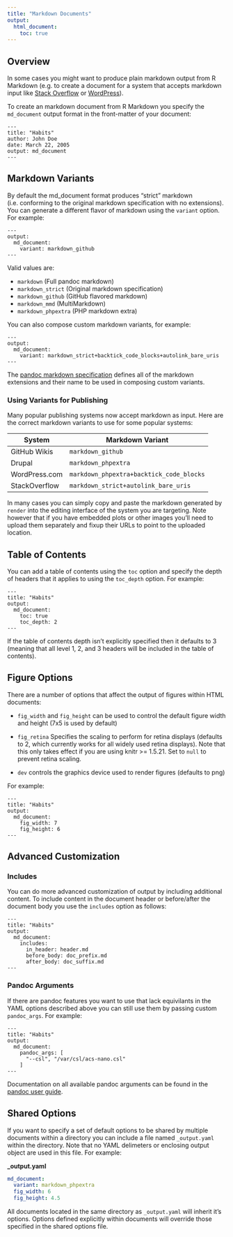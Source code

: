 ```yaml
---
title: "Markdown Documents"
output:
  html_document:
    toc: true
---
```


## Overview

In some cases you might want to produce plain markdown output from R Markdown (e.g. to create a document for a system that accepts markdown input like [Stack Overflow](http://stackoverflow.com/editing-help) or [WordPress](http://en.support.wordpress.com/markdown/)).

To create an markdown document from R Markdown you specify the `md_document` output format in the front-matter of your document:

    ---
    title: "Habits"
    author: John Doe
    date: March 22, 2005
    output: md_document
    ---

## Markdown Variants

By default the md_document format produces "strict" markdown (i.e. conforming to the original markdown specification with no extensions). You can generate a different flavor of markdown using the `variant` option. For example:

    ---
    output:
      md_document:
        variant: markdown_github
    ---


Valid values are:

 * `markdown` (Full pandoc markdown)
 * `markdown_strict` (Original markdown specification)
 * `markdown_github` (GitHub flavored markdown)
 * `markdown_mmd` (MultiMarkdown)
 * `markdown_phpextra` (PHP markdown extra)

You can also compose custom markdown variants, for example:

    ---
    output:
      md_document:
        variant: markdown_strict+backtick_code_blocks+autolink_bare_uris
    ---

The [pandoc markdown specification](http://johnmacfarlane.net/pandoc/demo/example9/pandocs-markdown.html) defines all of the markdown extensions and their name to be used in composing custom variants.

### Using Variants for Publishing

Many popular publishing systems now accept markdown as input. Here are the correct markdown variants to use for some popular systems:

System|Markdown Variant
--------|-----------
GitHub Wikis|`markdown_github`
Drupal|`markdown_phpextra`
WordPress.com|`markdown_phpextra+backtick_code_blocks`
StackOverflow|`markdown_strict+autolink_bare_uris`

In many cases you can simply copy and paste the markdown generated by `render` into the editing interface of the system you are targeting. Note however that if you have embedded plots or other images you'll need to upload them separately and fixup their URLs to point to the uploaded location.

## Table of Contents

You can add a table of contents using the `toc` option and specify the depth of headers that it applies to using the `toc_depth` option. For example:

    ---
    title: "Habits"
    output:
      md_document:
        toc: true
        toc_depth: 2
    ---

If the table of contents depth isn't explicitly specified then it defaults to 3 (meaning that all level 1, 2, and 3 headers will be included in the table of contents).

## Figure Options

There are a number of options that affect the output of figures within HTML documents:

* `fig_width` and  `fig_height` can be used to control the default figure width and height (7x5 is used by default)

* `fig_retina` Specifies the scaling to perform for retina displays (defaults to 2, which currently works for all widely used retina displays). Note that this only takes effect if you are using knitr >= 1.5.21. Set to `null` to prevent retina scaling.

* `dev` controls the graphics device used to render figures (defaults to png)

For example:

    ---
    title: "Habits"
    output:
      md_document:
        fig_width: 7
        fig_height: 6
    ---

## Advanced Customization

### Includes

You can do more advanced customization of output by including additional content. To include content in the document header or before/after the document body you use the `includes` option as follows:

    ---
    title: "Habits"
    output:
      md_document:
        includes:
          in_header: header.md
          before_body: doc_prefix.md
          after_body: doc_suffix.md
    ---

### Pandoc Arguments

If there are pandoc features you want to use that lack equivilants in the YAML options described above you can still use them by passing custom `pandoc_args`. For example:

    ---
    title: "Habits"
    output:
      md_document:
        pandoc_args: [
          "--csl", "/var/csl/acs-nano.csl"
        ]
    ---

Documentation on all available pandoc arguments can be found in the [pandoc user guide](http://johnmacfarlane.net/pandoc/README.html#options).

## Shared Options

If you want to specify a set of default options to be shared by multiple documents within a directory you can include a file named `_output.yaml` within the directory. Note that no YAML delimeters or enclosing output object are used in this file. For example:

**\_output.yaml**

```yaml
md_document:
  variant: markdown_phpextra
  fig_width: 6
  fig_height: 4.5
```

All documents located in the same directory as `_output.yaml` will inherit it's options. Options defined explicitly within documents will override those specified in the shared options file.












